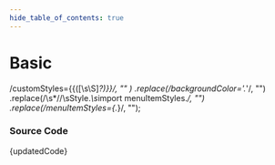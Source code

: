 ```yaml
---
hide_table_of_contents: true
---
```



# Basic

  /customStyles=\{\{([\s\S]*?)\}\}/,
  ""
)
  .replace(/backgroundColor='.*'/, "")
  .replace(/\s*\/\/\sStyle.*\s*import menuItemStyles.*/, "")
  .replace(/menuItemStyles={.*}/, "");

<BrowserWindow url="/vertical-menu/menu/basic">
  <Provider>
    <Basic />
  </Provider>
</BrowserWindow>

### Source Code

<TsToJsCodeSnippet>{updatedCode}</TsToJsCodeSnippet>
